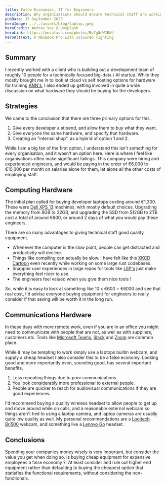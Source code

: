 ```yaml
---
title: False Economies, IT for Engineers
description: Why organisations should ensure technical staff are working on equipment they are happy with
pubDate: 17 September 2023
heroImage: ../../assets/blog/laptop.jpeg
heroCredit: Andras Vas @ Unsplash
heroLink: https://unsplash.com/photos/Bd7gNnWJBkU
heroAltText: A Macbook Pro with coloured lighting
---
```


## Summary

I recently worked with a client who is building out a development team of roughly 10 people for a technically focused big-data / AI startup. While they mostly brought me in to look at cloud vs self hosting options for hardware for training [ANN's](https://en.wikipedia.org/wiki/Artificial_neural_network), I also ended up getting involved in quite a wide discussion on what hardware they should be buying for the developers.

## Strategies

We came to the conclusion that there are three primary options for this.

1. Give every developer a stipend, and allow them to buy what they want.
2. Give everyone the same hardware, and specify that hardware.
3. Creating an "internal shop", as a hybrid of option 1 and 2.

While I am a big fan of the first option, I understand this isn't something for every organisation, and it wasn't an option here. Here is where I feel like organisations often make significant failings. This company were hiring and experienced engineers, and would be paying in the order of €6,000 to €10,000 per month on salaries alone for them, let alone all the other costs of employing staff.

## Computing Hardware

The initial plan called for buying developer laptops costing around €1,300. These were 
[Dell XPS 13](https://www.dell.com/en-uk/shop/laptops/xps-13-plus/spd/xps-13-9320-laptop) machines, with mostly default choices. Upgrading the memory from 8GB to 32GB, and upgrading the SSD from 512GB to 2TB cost a total of around €600, or around 2 days of what you would pay these engineers.

There are so many advantages to giving technical staff good quality equipment.

- Whenever the computer is the slow point, people can get distracted and productivity will decline.
- Things like compiling can actually be slow. I have felt like this [XKCD Cartoon](https://xkcd.com/303/) even recently while working on some large rust codebases.
- Snappier user experiences in large repos for tools like [LSP's](https://microsoft.github.io/language-server-protocol/) just make everything feel nicer to use.
- The engineers feel valued when you give them nice tools !

So, while it is easy to look at something like 10 x €600 = €6000 and see that real cost, I'd advise everyone buying equipment for engineers to really consider if that saving will be worth it in the long run.

## Communications Hardware

In these days with more remote work, even if you are in an office you might need to communicate with people that are not, as well as with suppliers, customers etc. Tools like [Microsoft Teams](https://www.microsoft.com/en-gb/microsoft-teams/group-chat-software), [Slack](https://slack.com/intl/en-gb) and [Zoom](https://zoom.us/) are common place.

While it may be tempting to work simply use a laptops builtin webcam, and supply a cheap headset I also consider this to be  a false economy. Looking good and more importantly even, sounding good, has several important benefits.

1. Less repeating things due to poor communications.
1. You look considerably more professional to external people.
1. People are quicker to reach for audiovisual communications if they are good experiences.

I'd recommend buying a quality wireless headset to allow people to get up and move around while on calls, and a reasonable external webcam so things aren't tied to using a laptop camera, and laptop cameras are usually quite low quality as well. My personal recommendations are a [Logitech Bri500](https://www.logitech.com/en-gb/products/webcams/brio-500-webcam.960-001422.html) webcam, and something like a [Lenovo Go](https://www.lenovo.com/gb/en/p/accessories-and-software/audio/headsets/4xd1c99222) headset. 

## Conclusions

Spending your companies money wisely is very important, but consider the value you get when doing so. Is buying cheap equipment for expensive employees a false economy ?. At least consider and rule out higher end equipment rather than defaulting to buying the cheapest option that statisfies the functional requirements, without considering the non-functionals.
